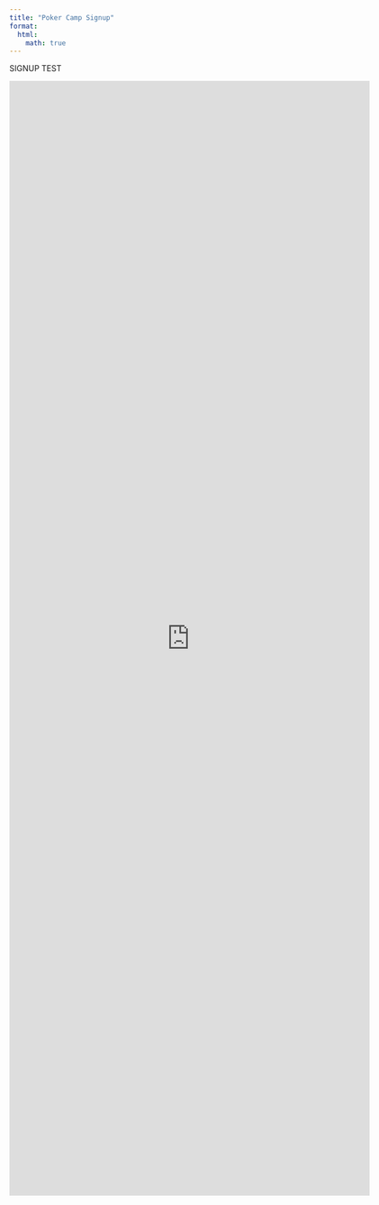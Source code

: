 ```yaml
---
title: "Poker Camp Signup"
format:
  html:
    math: true
---
```

SIGNUP TEST

<iframe src="https://docs.google.com/forms/d/e/1FAIpQLSfI49gLBEE7JL2Xs4a74uMaRPYqDODG46F7Xf1YSmg3ppWQlA/viewform?embedded=true" width="640" height="1979" frameborder="0" marginheight="0" marginwidth="0">Loading…</iframe>